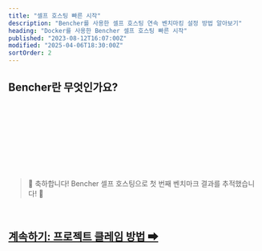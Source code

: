 ```yaml
---
title: "셀프 호스팅 빠른 시작"
description: "Bencher를 사용한 셀프 호스팅 연속 벤치마킹 설정 방법 알아보기"
heading: "Docker를 사용한 Bencher 셀프 호스팅 빠른 시작"
published: "2023-08-12T16:07:00Z"
modified: "2025-04-06T18:30:00Z"
sortOrder: 2
---
```



## Bencher란 무엇인가요?

<BencherIntro />

<br />

<BencherSelfHosted />

<br />

<InstallDocker />

<br />

<InstallBencherCli />

<br />

<RunBencherUp />

<br />

<BenchmarkHarness />

<br />

<TrackBenchmarks />

<br />
<br />

> 🐰 축하합니다! Bencher 셀프 호스팅으로 첫 번째 벤치마크 결과를 추적했습니다! 🎉

<br />

<h2><a href="/ko/docs/how-to/claim/">계속하기: 프로젝트 클레임 방법 ➡</a></h2>
